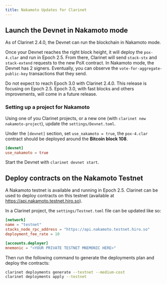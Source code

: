 ```yaml
---
title: Nakamoto Updates for Clarinet
---
```


## Launch the Devnet in Nakamoto mode

As of Clarinet 2.4.0, the Devnet can run the blockchain in Nakamoto mode.

Once your Devnet reaches the right block height, it will deploy the `pox-4.clar` and run in
Epoch 2.5.
From there, Clarinet will send `stack-stx` and `stack-extend` requests to the new PoX contract.
In Nakamoto mode, the Devnet has 2 signers. Eventually, you can observe the
`vote-for-aggregate-public-key` transactions that they send.

Do not expect to reach Epoch 3.0 with Clarinet 2.4.0. This release is focusing on Epoch 2.5.
Epoch 3.0, with fast blocks and others improvements, will come in a future release.

### Setting up a project for Nakamoto

Using one of you Clarinet projects, or a new one (with `clarinet new nakamoto-project`), update the
`settings/Devnet.toml`.

Under the `[devnet]` section, set `use_nakamoto = true`, the `pox-4.clar` contract should be
deployed around the **Bitcoin block 108**.

```toml
[devnet]
use_nakamoto = true
```

Start the Devnet with `clarinet devnet start`.

## Deploy contracts on the Nakamoto Testnet

A Nakamoto testnet is available and running in Epoch 2.5. Clarinet can be used to deploy contracts
on this testnet (available at https://api.nakamoto.testnet.hiro.so).

In a Clarinet project, the `settings/Testnet.toml` file can be updated like so:

```toml
[network]
name = "testnet"
stacks_node_rpc_address = "https://api.nakamoto.testnet.hiro.so"
deployment_fee_rate = 10

[accounts.deployer]
mnemonic = "<YOUR PRIVATE TESTNET MNEMONIC HERE>"
```

Then run the following command to generate the deployments plan and deploy the contracts:

```sh
clarinet deployments generate --testnet --medium-cost
clarinet deployments apply --testnet
```
